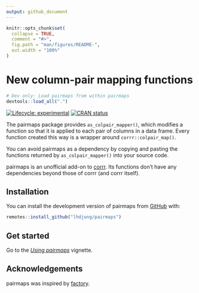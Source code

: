 ```yaml
---
output: github_document
---
```


<!-- README.md is generated from README.Rmd. Please edit that file -->

```r
knitr::opts_chunk$set(
  collapse = TRUE,
  comment = "#>",
  fig.path = "man/figures/README-",
  out.width = "100%"
)
```

# New column-pair mapping functions

```r
# Dev only: Load pairmaps from within pairmaps
devtools::load_all(".")
```

<!-- badges: start -->

[![Lifecycle: experimental](https://img.shields.io/badge/lifecycle-experimental-orange.svg)](https://lifecycle.r-lib.org/articles/stages.html#experimental) [![CRAN status](https://www.r-pkg.org/badges/version/pairmaps)](https://CRAN.R-project.org/package=pairmaps)

<!-- badges: end -->

The pairmaps package provides `as_colpair_mapper()`, which modifies a function so that it is applied to each pair of columns in a data frame. Every function created this way is a wrapper around `corrr::colpair_map()`.

You can avoid pairmaps as a dependency by copying and pasting the functions returned by `as_colpair_mapper()` into your source code.

pairmaps is an unofficial add-on to [corrr](https://corrr.tidymodels.org/). Its functions don't have any dependencies beyond those of corrr (and corrr itself).

## Installation

You can install the development version of pairmaps from [GitHub](https://github.com/) with:

``` r
remotes::install_github("lhdjung/pairmaps")
```

## Get started

Go to the [*Using pairmaps*](https://lhdjung.github.io/pairmaps/articles/using-pairmaps.html) vignette.

## Acknowledgements

pairmaps was inspired by [factory](https://github.com/jonthegeek/factory).
